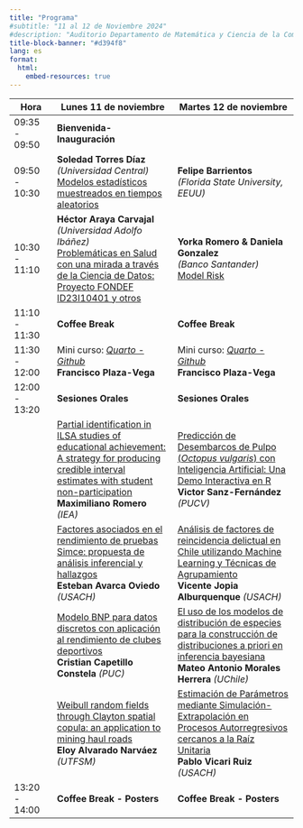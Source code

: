 ```yaml
---
title: "Programa"
#subtitle: "11 al 12 de Noviembre 2024"
#description: "Auditorio Departamento de Matemática y Ciencia de la Computación"
title-block-banner: "#d394f8"
lang: es
format: 
  html:
    embed-resources: true
---
```


| Hora              | Lunes 11 de noviembre                                | Martes 12 de noviembre                              |
|-------------------|------------------------------------------------------|-----------------------------------------------------|
| 09:35 - 09:50     | **Bienvenida-Inauguración**                         |                                                     |
| 09:50 - 10:30     | **Soledad Torres Díaz** </br> *(Universidad Central)* </br> [Modelos estadísticos muestreados en tiempos aleatorios](../abstracts/index.qmd##modelos-estad%C3%ADsticos-muestreados-en-tiempos-aleatorios) | **Felipe Barrientos** </br> *(Florida State University, EEUU)* |
| 10:30 - 11:10     | **Héctor Araya Carvajal** </br> *(Universidad Adolfo Ibáñez)* </br> [Problemáticas en Salud con una mirada a través de la Ciencia de Datos: Proyecto FONDEF ID23I10401 y otros](../abstracts/index.qmd#problem%C3%A1ticas-en-salud-con-una-mirada-a-trav%C3%A9s-de-la-ciencia-de-datos-proyecto-fondef-id23i10401-y-otros) | **Yorka Romero & Daniela Gonzalez** </br> *(Banco Santander)* </br> [Model Risk](../abstracts/index.qmd#model-risk) |
| 11:10 - 11:30     | **Coffee Break**                                    | **Coffee Break**                                    |
| 11:30 - 12:00     | Mini curso: [*Quarto - Github*](https://franplaza.github.io/Quarto-Github/) </br> **Francisco Plaza-Vega** | Mini curso: [*Quarto - Github*](https://franplaza.github.io/Quarto-Github/) </br> **Francisco Plaza-Vega** |
| 12:00 - 13:20     | **Sesiones Orales**                                 | **Sesiones Orales**                                 |
|                   | [Partial identification in ILSA studies of educational achievement: A strategy for producing credible interval estimates with student non-participation](../abstracts/index.qmd#partial-identification-in-ilsa-studies-of-educational-achievement-a-strategy-for-producing-credible-interval-estimates-with-student-non-participation) </br> **Maximiliano Romero** *(IEA)* | [Predicción de Desembarcos de Pulpo (*Octopus vulgaris*) con Inteligencia Artificial: Una Demo Interactiva en R](../abstracts/index.qmd#predicci%C3%B3n-de-desembarcos-de-pulpo-octopus-vulgaris-con-inteligencia-artificial-una-demo-interactiva-en-r) </br> **Victor Sanz-Fernández** *(PUCV)* |
|                   | [Factores asociados en el rendimiento de pruebas Simce: propuesta de análisis inferencial y hallazgos](../abstracts/index.qmd#factores-asociados-en-el-rendimiento-de-pruebas-simce-propuesta-de-an%C3%A1lisis-inferencial-y-hallazgos) </br> **Esteban Avarca Oviedo** *(USACH)* | [Análisis de factores de reincidencia delictual en Chile utilizando Machine Learning y Técnicas de Agrupamiento](../abstracts/index.qmd#an%C3%A1lisis-de-factores-de-reincidencia-delictual-en-chile-utilizando-machine-learning-y-t%C3%A9cnicas-de-agrupamiento) </br> **Vicente Jopia Alburquenque** *(USACH)* |
|                   | [Modelo BNP para datos discretos con aplicación al rendimiento de clubes deportivos](../abstracts/index.qmd#modelo-bnp-para-datos-discretos-con-aplicaci%C3%B3n-al-rendimiento-de-clubes-deportivos) </br> **Cristian Capetillo Constela** *(PUC)* | [El uso de los modelos de distribución de especies para la construcción de distribuciones a priori en inferencia bayesiana](../abstracts/index.qmd#el-uso-de-los-modelos-de-distribuci%C3%B3n-de-especies-para-la-construcci%C3%B3n-de-distribuciones-a-priori-en-inferencia-bayesiana) </br> **Mateo Antonio Morales Herrera** *(UChile)* |
|                   | [Weibull random fields through Clayton spatial copula: an application to mining haul roads](../abstracts/index.qmd#weibull-random-fields-through-clayton-spatial-copula-an-application-to-mining-haul-roads) </br> **Eloy Alvarado Narváez** *(UTFSM)* | [Estimación de Parámetros mediante Simulación-Extrapolación en Procesos Autorregresivos cercanos a la Raíz Unitaria](../abstracts/index.qmd#estimaci%C3%B3n-de-par%C3%A1metros-mediante-simulaci%C3%B3n-extrapolaci%C3%B3n-en-procesos-autorregresivos-cercanos-a-la-ra%C3%ADz-unitaria) </br> **Pablo Vicari Ruiz** *(USACH)* |
| 13:20 - 14:00     | **Coffee Break - Posters**                          | **Coffee Break - Posters**                         |
